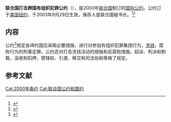 {{Infobox treaty
|name=联合国打击跨国有组织犯罪公约
|date_signed=2000年11月15日
|date_effective=2003年9月29日
|location_signed={{USA}}[[纽约|纽约]]
|depositor={{UNO}}[[联合国秘书长|秘书长]]
|languages=阿拉伯文、中文、英文、法文、俄文和西班牙文
|signatories=147
|parties=190(截至2021年1月15日)
}}

'''联合国打击跨国有组织犯罪公约'''（{{lang-en|United Nations Convention against Transnational Organized Crime}}），是2000年[[联合国|联合国]]制订的[[国际公约|国际公约]]。公约订于[[美国|美国]][[纽约|纽约]]，于2003年9月29日生效，保存人是联合国秘书长。<ref>{{Cite web|title=12. United Nations Convention against Transnational Organized Crime|url=https://treaties.un.org/Pages/ViewDetails.aspx?src=IND&mtdsg_no=XVIII-12&chapter=18|publisher=UN|language=en|accessdate=2021-01-15|archive-date=2021-11-12|archive-url=https://web.archive.org/web/20211112060643/https://treaties.un.org/Pages/ViewDetails.aspx?src=IND&mtdsg_no=XVIII-12&chapter=18|dead-url=no}}</ref><ref>{{Cite web|title=联合国打击跨国有组织犯罪公约|url=http://treaty.mfa.gov.cn/Treaty/web/detail1.jsp?objid=1531876075324|publisher=中华人民共和国条约数据库|language=zh-hans|accessdate=2021-01-15|archive-date=2021-10-14|archive-url=https://web.archive.org/web/20211014041559/http://treaty.mfa.gov.cn/Treaty/web/detail1.jsp?objid=1531876075324|dead-url=no}}</ref>

== 内容 ==
公约<ref>{{Cite web|title=联合国打击跨国有组织犯罪公约|url=http://treaty.mfa.gov.cn/tykfiles/20180718/1531876075324.pdf|publisher=中华人民共和国条约数据库|language=zh-hans|accessdate=2021-01-15|archive-date=2021-01-21|archive-url=https://web.archive.org/web/20210121031520/http://treaty.mfa.gov.cn/tykfiles/20180718/1531876075324.pdf|dead-url=no}}</ref>规定各缔约国应采取必要措施，进行对参加有组织犯罪集团行为，[[洗钱|洗钱]]，腐败行为的刑事定罪。公约还对打击洗钱活动的措施和反腐败措施，起诉、判决和制裁，没收和扣押，管辖权、引渡、移交和司法协助等做了规定。

== 参考文献 ==
{{reflist}}

[[Cat:2000年条约|Cat:2000年条约]]
[[Cat:联合国公约和盟约|Cat:联合国公约和盟约]]